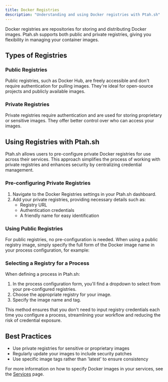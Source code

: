 ```yaml
---
title: Docker Registries
description: "Understanding and using Docker registries with Ptah.sh"
---
```


Docker registries are repositories for storing and distributing Docker images. Ptah.sh supports both public and private registries, giving you flexibility in managing your container images.

## Types of Registries

### Public Registries

Public registries, such as Docker Hub, are freely accessible and don't require authentication for pulling images. They're ideal for open-source projects and publicly available images.

### Private Registries

Private registries require authentication and are used for storing proprietary or sensitive images. They offer better control over who can access your images.

## Using Registries with Ptah.sh

Ptah.sh allows users to pre-configure private Docker registries for use across their services. This approach simplifies the process of working with private registries and enhances security by centralizing credential management.

### Pre-configuring Private Registries

1. Navigate to the Docker Registries settings in your Ptah.sh dashboard.
2. Add your private registries, providing necessary details such as:
   - Registry URL
   - Authentication credentials
   - A friendly name for easy identification

### Using Public Registries

For public registries, no pre-configuration is needed. When using a public registry image, simply specify the full form of the Docker image name in your process configuration, for example:

### Selecting a Registry for a Process

When defining a process in Ptah.sh:

1. In the process configuration form, you'll find a dropdown to select from your pre-configured registries.
2. Choose the appropriate registry for your image.
3. Specify the image name and tag.

This method ensures that you don't need to input registry credentials each time you configure a process, streamlining your workflow and reducing the risk of credential exposure.

## Best Practices

- Use private registries for sensitive or proprietary images
- Regularly update your images to include security patches
- Use specific image tags rather than 'latest' to ensure consistency

For more information on how to specify Docker images in your services, see the [Services](/concepts/services/#docker-images) page.